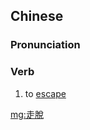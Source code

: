 {{also|走脱}}
==Chinese==
{{zh-forms|s=走脱}}

===Pronunciation===
{{zh-pron
|m=zǒutuō
|mn=cháu-thoat
|cat=v
}}

===Verb===
{{zh-verb}}

# {{lb|zh|literary}} to [[escape]]

[[mg:走脫]]